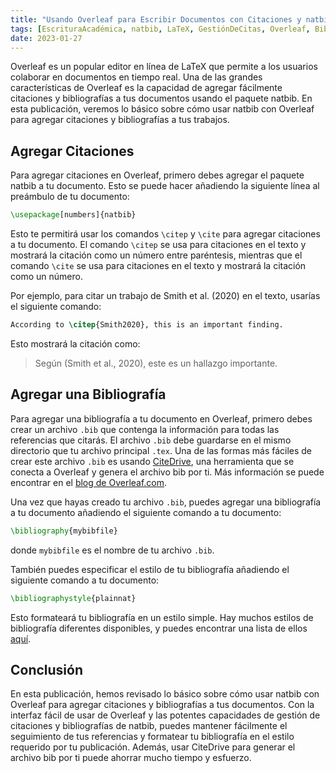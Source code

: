 ```yaml
---
title: "Usando Overleaf para Escribir Documentos con Citaciones y natbib"
tags: [EscrituraAcadémica, natbib, LaTeX, GestiónDeCitas, Overleaf, BibTeX, BibLaTeX, Zotero, Mendeley, Investigación, ConsejosDeEscritura, Academia, EscrituraScholarly, Referencias]
date: 2023-01-27
---
```


Overleaf es un popular editor en línea de LaTeX que permite a los usuarios colaborar en documentos en tiempo real. Una de las grandes características de Overleaf es la capacidad de agregar fácilmente citaciones y bibliografías a tus documentos usando el paquete natbib. En esta publicación, veremos lo básico sobre cómo usar natbib con Overleaf para agregar citaciones y bibliografías a tus trabajos.


<CiteDrive />

## Agregar Citaciones

Para agregar citaciones en Overleaf, primero debes agregar el paquete natbib a tu documento. Esto se puede hacer añadiendo la siguiente línea al preámbulo de tu documento:

```latex
\usepackage[numbers]{natbib}
```

Esto te permitirá usar los comandos `\citep` y `\cite` para agregar citaciones a tu documento. El comando `\citep` se usa para citaciones en el texto y mostrará la citación como un número entre paréntesis, mientras que el comando `\cite` se usa para citaciones en el texto y mostrará la citación como un número.

Por ejemplo, para citar un trabajo de Smith et al. (2020) en el texto, usarías el siguiente comando:

```latex
According to \citep{Smith2020}, this is an important finding.
```

Esto mostrará la citación como:

> Según (Smith et al., 2020), este es un hallazgo importante.

## Agregar una Bibliografía

Para agregar una bibliografía a tu documento en Overleaf, primero debes crear un archivo `.bib` que contenga la información para todas las referencias que citarás. El archivo `.bib` debe guardarse en el mismo directorio que tu archivo principal `.tex`. Una de las formas más fáciles de crear este archivo `.bib` es usando [CiteDrive](https://www.citedrive.com/), una herramienta que se conecta a Overleaf y genera el archivo bib por ti. Más información se puede encontrar en el [blog de Overleaf.com](https://www.overleaf.com/blog/better-bibliography-management-with-overleaf-citedrive-and-bibtex-biblatex).

Una vez que hayas creado tu archivo `.bib`, puedes agregar una bibliografía a tu documento añadiendo el siguiente comando a tu documento:

```latex
\bibliography{mybibfile}
```

donde `mybibfile` es el nombre de tu archivo `.bib`.

También puedes especificar el estilo de tu bibliografía añadiendo el siguiente comando a tu documento:

```latex
\bibliographystyle{plainnat}
```

Esto formateará tu bibliografía en un estilo simple. Hay muchos estilos de bibliografía diferentes disponibles, y puedes encontrar una lista de ellos [aquí](https://www.overleaf.com/learn/latex/Bibliography_styles).

## Conclusión

En esta publicación, hemos revisado lo básico sobre cómo usar natbib con Overleaf para agregar citaciones y bibliografías a tus documentos. Con la interfaz fácil de usar de Overleaf y las potentes capacidades de gestión de citaciones y bibliografías de natbib, puedes mantener fácilmente el seguimiento de tus referencias y formatear tu bibliografía en el estilo requerido por tu publicación. Además, usar CiteDrive para generar el archivo bib por ti puede ahorrar mucho tiempo y esfuerzo.